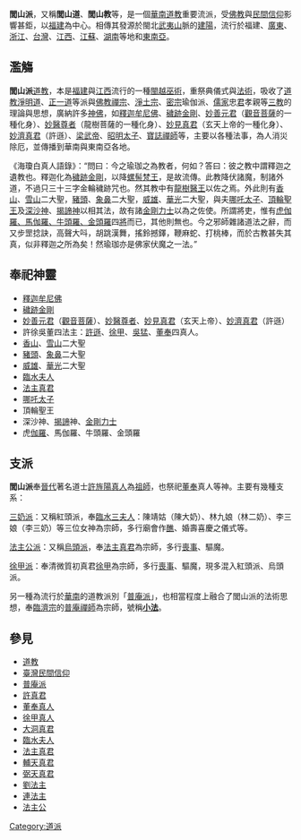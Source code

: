 {{unreferenced|time=2018-07-02T04:35:02+00:00}}
{{道教}}

'''閭山派'''，又稱'''閭山道'''、'''閭山教'''等，是一個[[華南|華南]][[道教|道教]]重要流派，受[[佛教|佛教]]與[[民間信仰|民間信仰]]影響甚鉅，以[[福建|福建]]為中心。相傳其發源於閩北[[武夷山|武夷山]]脈的[[建陽區|建陽]]，流行於福建、[[廣東|廣東]]、[[浙江|浙江]]、[[台灣|台灣]]、[[江西|江西]]、[[江蘇|江蘇]]、[[湖南|湖南]]等地和[[東南亞|東南亞]]。

==濫觴==
'''閭山派'''[[道教|道教]]，本是[[福建|福建]]與[[江西|江西]]流行的一種[[閩越|閩越]][[巫術|巫術]]，重祭典儀式與[[法術|法術]]，吸收了[[道教|道教]][[淨明道|淨明道]]、[[正一道|正一道]]等派與[[佛教|佛教]][[禪宗|禪宗]]、[[淨土宗|淨土宗]]、[[密宗|密宗]]瑜伽派、[[儒家|儒家]]忠[[君|君]]孝親等[[三教|三教]]的理論與思想，廣納許多[[神|神]][[佛|佛]]，如[[釋迦牟尼佛|釋迦牟尼佛]]、[[穢跡金剛|穢跡金剛]]、[[香山大聖|妙善元君]]（[[觀音菩薩|觀音菩薩]]的一種化身）、[[龍樹|妙醫尊者]]（龍樹菩薩的一種化身）、[[妙見菩薩|妙見真君]]（玄天上帝的一種化身）、[[許遜|妙濟真君]]（許遜）、[[梁武帝|梁武帝]]、[[昭明太子|昭明太子]]、[[寶誌禪師|寶誌禪師]]等，主要以各種法事，為人消災除厄，並傳播到華南與東南亞各地。

《海瓊白真人語錄》：“問曰：今之瑜珈之為教者，何如？答曰：彼之教中謂釋迦之遺教也。釋迦化為[[穢跡金剛|穢跡金剛]]，以降[[大梵天王|螺髻梵王]]，是故流傳。此教降伏諸魔，制諸外道，不過只三十三字金輪穢跡咒也。然其教中有[[龍樹|龍樹醫王]]以佐之焉。外此則有[[香山聖者|香山]]、[[雪山聖者|雪山]]二大聖，[[豬頭大聖|豬頭]]、[[象頭神|象鼻]]二大聖，[[炳靈公|威雄]]、[[華光天王|華光]]二大聖，與夫[[哪吒|哪吒太子]]、[[輪轉聖王|頂輪聖王]]及[[深沙神|深沙神]]、[[揭諦神|揭諦神]]以相其法，故有諸[[金剛力士|金剛力士]]以為之佐使。所謂將吏，惟有[[四大元帥|虎伽羅、馬伽羅、牛頭羅、金頭羅]]四[[金剛力士|將]]而已，其他則無也。今之邪師雜諸道法之辭，而又步罡捻訣，高聲大呌，胡跳漢舞，搖鈴撼鐸，鞭麻蛇、打桃棒，而於古教甚失其真，似非釋迦之所為矣！然瑜珈亦是佛家伏魔之一法。”

==奉祀神靈==
*[[釋迦牟尼佛|釋迦牟尼佛]]
*[[穢跡金剛|穢跡金剛]]
*[[香山大聖|妙善元君]]（[[觀音菩薩|觀音菩薩]]）、[[龍樹|妙醫尊者]]、[[妙見菩薩|妙見真君]]（玄天上帝）、[[許遜|妙濟真君]]（許遜）
*許徐吳董四法主：[[許遜|許遜]]、[[徐甲|徐甲]]、[[吳猛|吳猛]]、[[董奉|董奉]]四真人。
*[[香山聖者|香山]]、[[雪山聖者|雪山]]二大聖
*[[豬頭大聖|豬頭]]、[[象頭神|象鼻]]二大聖
*[[炳靈公|威雄]]、[[華光天王|華光]]二大聖
*[[臨水夫人|臨水夫人]]
*[[法主真君|法主真君]]
*[[哪吒|哪吒太子]]
*頂輪聖王
*深沙神、[[揭諦|揭諦]]神、[[金剛力士|金剛力士]]
*虎[[伽羅|伽羅]]、馬伽羅、牛頭羅、金頭羅

==支派==
'''閭山派'''奉[[晉代|晉代]]著名道士[[許旌陽|許旌陽]][[真人|真人]]為[[祖師|祖師]]，也祭祀[[董奉|董奉]]真人等神。主要有幾種支系：

[[三奶派|三奶派]]：又稱紅頭派，奉[[臨水夫人|臨水三夫人]]：陳靖姑（陳大奶）、林九娘（林二奶）、李三娘（李三奶）等三位女神為宗師，多行廟會作[[醮|醮]]、婚壽喜慶之儀式等。

[[法主公派|法主公派]]：又稱[[烏頭派|烏頭派]]，奉[[法主真君|法主真君]]為宗師，多行[[喪事|喪事]]、驅魔。

[[徐甲派|徐甲派]]：奉清微質初真君[[徐甲|徐甲]]為宗師，多行[[喪事|喪事]]、驅魔，現多混入紅頭派、烏頭派。

另一種為流行於[[華南|華南]]的道教派別「[[普庵派|普庵派]]」，也相當程度上融合了閭山派的法術思想，奉[[臨濟宗|臨濟宗]]的[[普庵禪師|普庵禪師]]為宗師，號稱'''[[小法|小法]]'''。

==參見==
*[[道教|道教]]
*[[臺灣民間信仰|臺灣民間信仰]]
*[[普庵派|普庵派]]
*[[許遜|許真君]]
*[[董奉|董奉真人]]
*[[徐甲|徐甲真人]]
*[[吳猛|大洞真君]]
*[[臨水夫人|臨水夫人]]
*[[法主真君|法主真君]]
*[[輔天真君|輔天真君]]
*[[弼天真君|弼天真君]]
*[[劉志達|劉法主]]
*[[連光陽|連法主]]
*[[法主公|法主公]]

[[Category:道派|Category:道派]]
